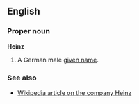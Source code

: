 ==English==
===Proper noun===
'''Heinz'''

#A German male [[given name]].

===See also===
*[[w:Heinz|Wikipedia article on the company Heinz]]